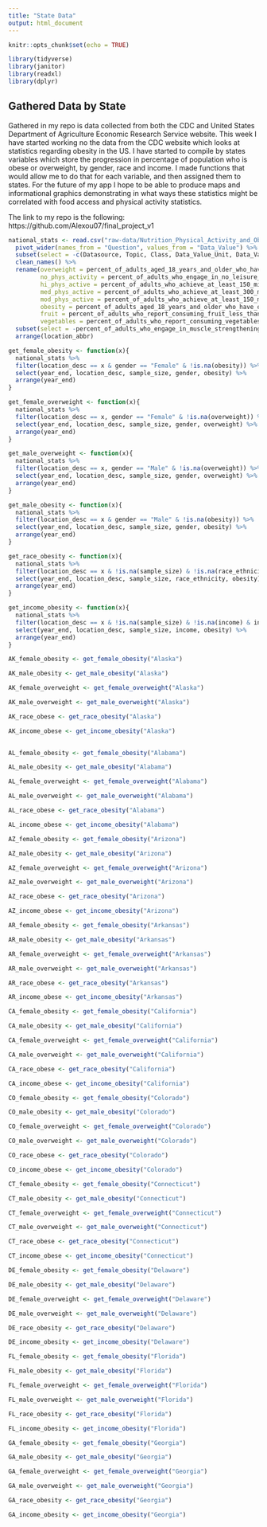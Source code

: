 ```yaml
---
title: "State Data"
output: html_document
---
```


```r
knitr::opts_chunk$set(echo = TRUE)

library(tidyverse)
library(janitor)
library(readxl)
library(dplyr)
```

## Gathered Data by State

Gathered in my repo is data collected from both the CDC and United States Department of Agriculture Economic Research Service website. This week I have started working no the data from the CDC website which looks at statistics regarding obesity in the US. I have started to compile by states variables which store the progression in percentage of population who is obese or overweight, by gender, race and income. I made functions that would allow me to do that for each variable, and then assigned them to states. For the future of my app I hope to be able to produce maps and informational graphics demonstrating in what ways these statistics might be correlated with food access and physical activity statistics.

The link to my repo is the following: https://github.com/Alexou07/final_project_v1

```r

national_stats <- read.csv("raw-data/Nutrition_Physical_Activity_and_Obesity.csv") %>%
  pivot_wider(names_from = "Question", values_from = "Data_Value") %>%
  subset(select = -c(Datasource, Topic, Class, Data_Value_Unit, Data_Value_Type, Data_Value_Alt, Data_Value_Footnote, Data_Value_Footnote_Symbol, Low_Confidence_Limit, High_Confidence_Limit, Total, Education, GeoLocation, ClassID, TopicID, QuestionID, DataValueTypeID, LocationID, StratificationCategory1, Stratification1, StratificationCategoryId1, StratificationID1))%>%
  clean_names() %>%
  rename(overweight = percent_of_adults_aged_18_years_and_older_who_have_an_overweight_classification, 
         no_phys_activity = percent_of_adults_who_engage_in_no_leisure_time_physical_activity, 
         hi_phys_active = percent_of_adults_who_achieve_at_least_150_minutes_a_week_of_moderate_intensity_aerobic_physical_activity_or_75_minutes_a_week_of_vigorous_intensity_aerobic_physical_activity_and_engage_in_muscle_strengthening_activities_on_2_or_more_days_a_week, 
         med_phys_active = percent_of_adults_who_achieve_at_least_300_minutes_a_week_of_moderate_intensity_aerobic_physical_activity_or_150_minutes_a_week_of_vigorous_intensity_aerobic_activity_or_an_equivalent_combination,
         mod_phys_active = percent_of_adults_who_achieve_at_least_150_minutes_a_week_of_moderate_intensity_aerobic_physical_activity_or_75_minutes_a_week_of_vigorous_intensity_aerobic_activity_or_an_equivalent_combination,
         obesity = percent_of_adults_aged_18_years_and_older_who_have_obesity, 
         fruit = percent_of_adults_who_report_consuming_fruit_less_than_one_time_daily, 
         vegetables = percent_of_adults_who_report_consuming_vegetables_less_than_one_time_daily) %>%
  subset(select = -percent_of_adults_who_engage_in_muscle_strengthening_activities_on_2_or_more_days_a_week) %>%
  arrange(location_abbr)

```

```r
get_female_obesity <- function(x){
  national_stats %>%
  filter(location_desc == x & gender == "Female" & !is.na(obesity)) %>%
  select(year_end, location_desc, sample_size, gender, obesity) %>%
  arrange(year_end)
}

get_female_overweight <- function(x){
  national_stats %>%
  filter(location_desc == x, gender == "Female" & !is.na(overweight)) %>%
  select(year_end, location_desc, sample_size, gender, overweight) %>%
  arrange(year_end)
}

get_male_overweight <- function(x){
  national_stats %>%
  filter(location_desc == x, gender == "Male" & !is.na(overweight)) %>%
  select(year_end, location_desc, sample_size, gender, overweight) %>%
  arrange(year_end)
}

get_male_obesity <- function(x){
  national_stats %>%
  filter(location_desc == x & gender == "Male" & !is.na(obesity)) %>%
  select(year_end, location_desc, sample_size, gender, obesity) %>%
  arrange(year_end)
}

get_race_obesity <- function(x){
  national_stats %>%
  filter(location_desc == x & !is.na(sample_size) & !is.na(race_ethnicity) & race_ethnicity != "" & !is.na(obesity)) %>%
  select(year_end, location_desc, sample_size, race_ethnicity, obesity) %>%
  arrange(year_end)
}

get_income_obesity <- function(x){
  national_stats %>%
  filter(location_desc == x & !is.na(sample_size) & !is.na(income) & income != "" & income != "Data not reported" & !is.na(obesity)) %>%
  select(year_end, location_desc, sample_size, income, obesity) %>%
  arrange(year_end)
}
```

```r
AK_female_obesity <- get_female_obesity("Alaska")

AK_male_obesity <- get_male_obesity("Alaska")

AK_female_overweight <- get_female_overweight("Alaska")

AK_male_overweight <- get_male_overweight("Alaska")

AK_race_obese <- get_race_obesity("Alaska")

AK_income_obese <- get_income_obesity("Alaska")
  
```

```r
AL_female_obesity <- get_female_obesity("Alabama")

AL_male_obesity <- get_male_obesity("Alabama")

AL_female_overweight <- get_female_overweight("Alabama")

AL_male_overweight <- get_male_overweight("Alabama")

AL_race_obese <- get_race_obesity("Alabama")

AL_income_obese <- get_income_obesity("Alabama")
```

```r
AZ_female_obesity <- get_female_obesity("Arizona")

AZ_male_obesity <- get_male_obesity("Arizona")

AZ_female_overweight <- get_female_overweight("Arizona")

AZ_male_overweight <- get_male_overweight("Arizona")

AZ_race_obese <- get_race_obesity("Arizona")

AZ_income_obese <- get_income_obesity("Arizona")
```

```r
AR_female_obesity <- get_female_obesity("Arkansas")

AR_male_obesity <- get_male_obesity("Arkansas")

AR_female_overweight <- get_female_overweight("Arkansas")

AR_male_overweight <- get_male_overweight("Arkansas")

AR_race_obese <- get_race_obesity("Arkansas")

AR_income_obese <- get_income_obesity("Arkansas")
```

```r
CA_female_obesity <- get_female_obesity("California")

CA_male_obesity <- get_male_obesity("California")

CA_female_overweight <- get_female_overweight("California")

CA_male_overweight <- get_male_overweight("California")

CA_race_obese <- get_race_obesity("California")

CA_income_obese <- get_income_obesity("California")
```

```r
CO_female_obesity <- get_female_obesity("Colorado")

CO_male_obesity <- get_male_obesity("Colorado")

CO_female_overweight <- get_female_overweight("Colorado")

CO_male_overweight <- get_male_overweight("Colorado")

CO_race_obese <- get_race_obesity("Colorado")

CO_income_obese <- get_income_obesity("Colorado")
```

```r
CT_female_obesity <- get_female_obesity("Connecticut")

CT_male_obesity <- get_male_obesity("Connecticut")

CT_female_overweight <- get_female_overweight("Connecticut")

CT_male_overweight <- get_male_overweight("Connecticut")

CT_race_obese <- get_race_obesity("Connecticut")

CT_income_obese <- get_income_obesity("Connecticut")
```

```r
DE_female_obesity <- get_female_obesity("Delaware")

DE_male_obesity <- get_male_obesity("Delaware")

DE_female_overweight <- get_female_overweight("Delaware")

DE_male_overweight <- get_male_overweight("Delaware")

DE_race_obesity <- get_race_obesity("Delaware")

DE_income_obesity <- get_income_obesity("Delaware")
```

```r
FL_female_obesity <- get_female_obesity("Florida")

FL_male_obesity <- get_male_obesity("Florida")

FL_female_overweight <- get_female_overweight("Florida")

FL_male_overweight <- get_male_overweight("Florida")

FL_race_obesity <- get_race_obesity("Florida")

FL_income_obesity <- get_income_obesity("Florida")
```

```r
GA_female_obesity <- get_female_obesity("Georgia")

GA_male_obesity <- get_male_obesity("Georgia")

GA_female_overweight <- get_female_overweight("Georgia")

GA_male_overweight <- get_male_overweight("Georgia")

GA_race_obesity <- get_race_obesity("Georgia")

GA_income_obesity <- get_income_obesity("Georgia")

```